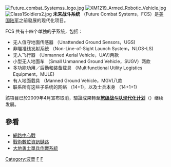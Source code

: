 [[File:Future_combat_Systemss_logo.jpg|right]]
[[File:XM1219_Armed_Robotic_Vehicle.jpg|thumb]]
[[File:Class1Soldiers2.jpg|thumb]]
'''未来战斗系统''' （Future Combat Systems，FCS）是[[美国陆军|美国陆军]]之前發展的现代化项目。

FCS 共有十四个单独的子系统，包括：
*无人值守地面传感器 （Unattended Ground Sensors，UGS)
*非瞄准线发射系统 （Non-Line-of-Sight Launch System，NLOS-LS)
*无人飞行器 （Unmanned Aerial Vehicle，UAV)两款
*小型无人地面车 （Small Unmanned Ground Vehicle，SUGV）两款
*多功能功用／后勤和装备载具 （Multifunctional Utility Logistics Equipment，MULE)
*有人地面载具 （Manned Ground Vehicle，MGV)八款
*联系所有这些子系统的网络 （14+1)，以及士兵本身 （14+1+1)

該項目已於2009年4月宣布取消，驗證成果轉至'''[[旅級戰鬥隊|旅级战斗队现代化计划]]'''（{{lang|en|Brigade Combat Teams Modernization Plan}}）继续发展。

==參看==
*[[網路中心戰|網路中心戰]]
*[[戰術數位資訊鏈路|戰術數位資訊鏈路]]
*[[大地勇士單兵作戰系統|大地勇士單兵作戰系統]]

{{波音}}
{{Authority control}}
[[Category:波音|Category:波音]]
[[Category:未来武器|F]]
[[Category:美國陸軍|F]]
